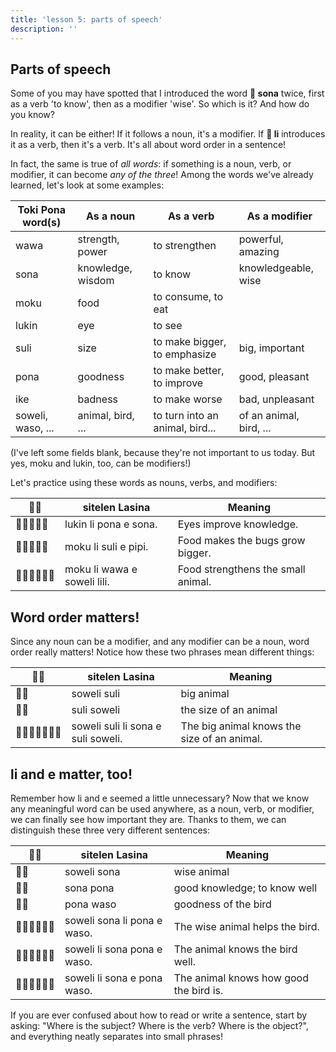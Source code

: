 ```yaml
---
title: 'lesson 5: parts of speech'
description: ''
---
```

## Parts of speech

Some of you may have spotted that I introduced the word **󱥡 sona** twice, first as a verb 'to know', then as a modifier 'wise'. So which is it? And how do you know?

In reality, it can be either! If it follows a noun, it's a modifier. If **󱤧 li** introduces it as a verb, then it's a verb. It's all about word order in a sentence!

In fact, the same is true of *all words*: if something is a noun, verb, or modifier, it can become *any of the three*! Among the words we've already learned, let's look at some examples:

| Toki Pona word(s) | As a noun         | As a verb                       | As a modifier           |
|-------------------|-------------------|---------------------------------|-------------------------|
| wawa              | strength, power   | to strengthen                   | powerful, amazing       |
| sona              | knowledge, wisdom | to know                         | knowledgeable, wise     |
| moku              | food              | to consume, to eat              |                         |
| lukin             | eye               | to see                          |                         |
| suli              | size              | to make bigger, to emphasize    | big, important          |
| pona              | goodness          | to make better, to improve      | good, pleasant          |
| ike              | badness          | to make worse      | bad, unpleasant          |
| soweli, waso, ... | animal, bird, ... | to turn into an animal, bird... | of an animal, bird, ... |

(I've left some fields blank, because they're not important to us today. But yes, moku and lukin, too, can be modifiers!)

Let's practice using these words as nouns, verbs, and modifiers:

| 󱥠󱥔 | sitelen Lasina                     | Meaning                                     |
|--------------|------------------------------------|---------------------------------------------|
| 󱤮󱤧󱥔󱤉󱥡        | lukin li pona e sona.              | Eyes improve knowledge.                     |
| 󱤶󱤧󱥣󱤉󱥑        | moku li suli e pipi.               | Food makes the bugs grow bigger.            |
| 󱤶󱤧󱥵󱤉󱥢󱤨       | moku li wawa e soweli lili.        | Food strengthens the small animal.          |

## Word order matters!

Since any noun can be a modifier, and any modifier can be a noun, word order really matters! Notice how these two phrases mean different things:

| 󱥠󱥔 | sitelen Lasina                     | Meaning                                     |
|--------------|------------------------------------|---------------------------------------------|
| 󱥢󱥣      | soweli suli | big animal  |
| 󱥣󱥢      | suli soweli | the size of an animal  |
| 󱥢󱥣󱤧󱥡󱤉󱥣󱥢      | soweli suli li sona e suli soweli. | The big animal knows the size of an animal. |

## li and e matter, too!

Remember how li and e seemed a little unnecessary? Now that we know any meaningful word can be used anywhere, as a noun, verb, or modifier, we can finally see how important they are. Thanks to them, we can distinguish these three very different sentences:

| 󱥠󱥔 | sitelen Lasina              | Meaning                                |
|--------------|-----------------------------|----------------------------------------|
| 󱥢󱥡           | soweli sona                 | wise animal                            |
| 󱥡󱥔           | sona pona                   | good knowledge; to know well           |
| 󱥔󱥴           | pona waso                   | goodness of the bird                   |
| 󱥢󱥡󱤧󱥔󱤉󱥴       | soweli sona li pona e waso. | The wise animal helps the bird.        |
| 󱥢󱤧󱥡󱥔󱤉󱥴       | soweli li sona pona e waso. | The animal knows the bird well.        |
| 󱥢󱤧󱥡󱤉󱥔󱥴       | soweli li sona e pona waso. | The animal knows how good the bird is. |

If you are ever confused about how to read or write a sentence, start by asking: "Where is the subject? Where is the verb? Where is the object?", and everything neatly separates into small phrases!

